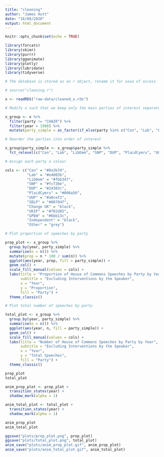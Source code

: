 ```yaml
---
title: "cleaning"
author: "James Hutt"
date: "16/08/2020"
output: html_document
---
```


```r
knitr::opts_chunk$set(echo = TRUE)

library(forcats)
library(skimr)
library(purrr)
library(gganimate)
library(plotly)
library(lubridate)
library(tidyverse)
```

```r

# The database is stored as an r object, rename it for ease of access

# source("cleaning.r")

x <- readRDS("raw-data/cleaned_x.rds")
```

```r

# Modify x such that we keep only the main parties of interest separate

x_group <- x %>%
  filter(party != "CHAIR") %>%
  filter(year > 1988) %>%
  mutate(party_simple = as_factor(if_else(party %in% c("Con", "Lab", "LibDem", "SNP", "DUP", "PlaidCymru", "UUP", "SDLP", "Independent", "Change UK", "UKIP", "GPEW"), party, "Other"))) 

# Reorder the parties into order of interest

x_group$party_simple <- x_group$party_simple %>%
  fct_relevel(c("Con", "Lab", "LibDem", "SNP", "DUP", "PlaidCymru", "UUP", "SDLP", "Change UK", "UKIP", "GPEW", "Independent", "Other"))

# Assign each party a colour 

cols <- c("Con" = "#0a3b7d",
          "Lab" = "#e4003b",
          "LibDem" = "#fbb347",
          "SNP" = "#fcf38e",
          "DUP" = "#24303c",
          "PlaidCymru" = "#006a56",
          "UUP" = "#a0cef2",
          "SDLP" = "#00704f",
          "Change UK" = "black",
          "UKIP" = "#702d85",
          "GPEW" = "#6bb13c",
          "Independent" = "black",
          "Other" = "grey")


```
```r

# Plot proportion of speeches by party

prop_plot <- x_group %>%
  group_by(year, party_simple) %>%
  summarise(n = n()) %>%
  mutate(prop = n * 100 / sum(n)) %>%
  ggplot(aes(year, prop, fill = party_simple)) + 
  geom_col() +
  scale_fill_manual(values = cols) +
  labs(title = "Proportion of House of Commons Speeches by Party by Year",
       subtitle = "Excluding Interventions by the Speaker",
       x = "Year",
       y = "Proportion", 
       fill = "Party") + 
  theme_classic()

# Plot total number of speeches by party

total_plot <- x_group %>%
  group_by(year, party_simple) %>%
  summarise(n = n()) %>%
  ggplot(aes(year, n, fill = party_simple)) + 
  geom_col() + 
  scale_fill_manual(values = cols) +
  labs(title = "Number of House of Commons Speeches by Party by Year",
       subtitle = "Excluding Interventions by the Speaker",
       x = "Year",
       y = "Total Speeches", 
       fill = "Party") + 
  theme_classic()

prop_plot
total_plot

anim_prop_plot <- prop_plot + 
  transition_states(year) +
  shadow_mark(alpha = 1)

anim_total_plot <- total_plot + 
  transition_states(year) +
  shadow_mark(alpha = 1)

anim_prop_plot
anim_total_plot

ggsave("plots/prop_plot.png", prop_plot)
ggsave("plots/total_plot.png", total_plot)
anim_save("plots/anim_prop_plot.gif", anim_prop_plot)
anim_save("plots/anim_total_plot.gif", anim_total_plot)


```

